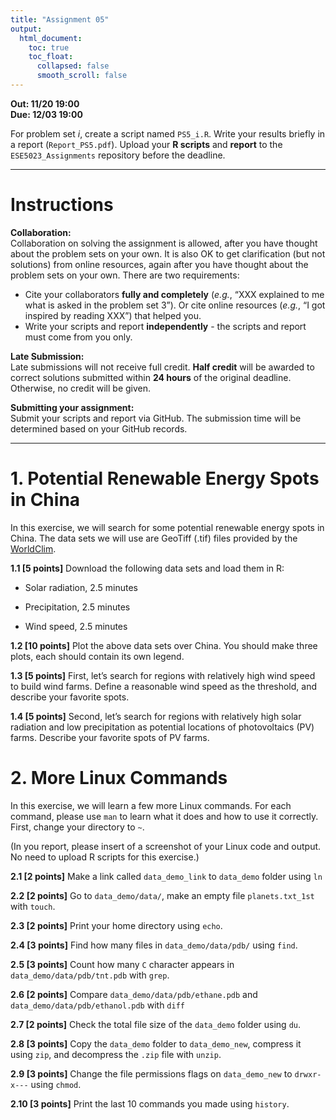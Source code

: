 ---
title: "Assignment 05"
output:
  html_document:
    toc: true
    toc_float:
      collapsed: false
      smooth_scroll: false
---

**Out: 11/20 19:00 **  
**Due: 12/03 19:00 **  

For problem set *i*, create a script named `PS5_i.R`. Write your results briefly in a report (`Report_PS5.pdf`). Upload your **R scripts** and **report** to the `ESE5023_Assignments` repository before the deadline.

***

# Instructions  

**Collaboration:**  
Collaboration on solving the assignment is allowed, after you have thought about the problem sets on your own. It is also OK to get  clarification (but not solutions) from online resources, again after you have thought about the problem sets on your own. There are two requirements: 

* Cite your collaborators **fully and completely** (*e.g.*, “XXX explained to me what is asked in the problem set 3”). Or cite online resources (*e.g.*, “I got inspired by reading XXX”) that helped you.
* Write your scripts and report **independently** - the scripts and report must come from you only.

**Late Submission:**   
Late submissions will not receive full credit. **Half credit** will be awarded to correct solutions submitted within **24 hours** of the original deadline. Otherwise, no credit will be given. 

**Submitting your assignment:**  
Submit your scripts and report via GitHub. The submission time will be determined based on your GitHub records.  

***

# 1. Potential Renewable Energy Spots in China

In this exercise, we will search for some potential renewable energy spots in China. The data sets we will use are GeoTiff (.tif) files provided by the [WorldClim](https://worldclim.org/data/worldclim21.html).

**1.1 [5 points]** Download the following data sets and load them in R:

* Solar radiation, 2.5 minutes

* Precipitation, 2.5 minutes

* Wind speed, 2.5 minutes

**1.2 [10 points]** Plot the above data sets over China. You should make three plots, each should contain its own legend.

**1.3 [5 points]** First, let's search for regions with relatively high wind speed to build wind farms. Define a reasonable wind speed as the threshold, and describe your favorite spots.

**1.4 [5 points]** Second, let's search for regions with relatively high solar radiation and low precipitation as potential locations of photovoltaics (PV) farms. Describe your favorite spots of PV farms.

# 2. More Linux Commands

In this exercise, we will learn a few more Linux commands. For each command, please use `man` to learn what it does and how to use it correctly. First, change your directory to `~`.

(In you report, please insert of a screenshot of your Linux code and output. No need to upload R scripts for this exercise.)

**2.1 [2 points]** Make a link called `data_demo_link` to `data_demo` folder using `ln`

**2.2 [2 points]** Go to `data_demo/data/`, make an empty file `planets.txt_1st` with `touch`.

**2.3 [2 points]** Print your home directory using `echo`.

**2.4 [3 points]** Find how many files in `data_demo/data/pdb/` using `find`.

**2.5 [3 points]** Count how many `C` character appears in `data_demo/data/pdb/tnt.pdb` with `grep`.

**2.6 [2 points]** Compare `data_demo/data/pdb/ethane.pdb` and `data_demo/data/pdb/ethanol.pdb` with `diff`

**2.7 [2 points]** Check the total file size of the `data_demo` folder using `du`.

**2.8 [3 points]** Copy the `data_demo` folder to `data_demo_new`, compress it using `zip`, and decompress the `.zip` file with `unzip`.

**2.9 [3 points]** Change the file permissions flags on `data_demo_new` to `drwxr-x---` using `chmod`.

**2.10 [3 points]** Print the last 10 commands you made using `history`.


